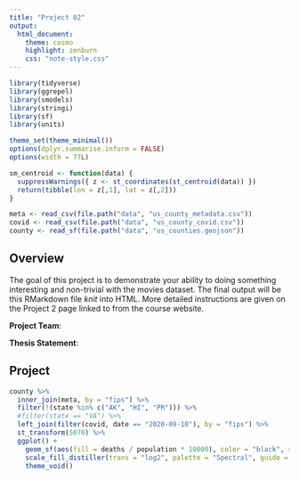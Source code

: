 ```yaml
---
title: "Project 02"
output:
  html_document:
    theme: cosmo
    highlight: zenburn
    css: "note-style.css"
---
```


```r
library(tidyverse)
library(ggrepel)
library(smodels)
library(stringi)
library(sf)
library(units)

theme_set(theme_minimal())
options(dplyr.summarise.inform = FALSE)
options(width = 77L)

sm_centroid <- function(data) {
  suppressWarnings({ z <- st_coordinates(st_centroid(data)) })
  return(tibble(lon = z[,1], lat = z[,2]))
}

meta <- read_csv(file.path("data", "us_county_metadata.csv"))
covid <- read_csv(file.path("data", "us_county_covid.csv"))
county <- read_sf(file.path("data", "us_counties.geojson"))
```

## Overview

The goal of this project is to demonstrate your ability to doing something
interesting and non-trivial with the movies dataset. The final output will be
this RMarkdown file *knit* into HTML. More detailed instructions are given
on the Project 2 page linked to from the course website.

**Project Team**:

**Thesis Statement**:

## Project

```r
county %>%
  inner_join(meta, by = "fips") %>%
  filter(!(state %in% c("AK", "HI", "PR"))) %>%
  #filter(state == "VA") %>%
  left_join(filter(covid, date == "2020-09-10"), by = "fips") %>%
  st_transform(5070) %>%
  ggplot() +
    geom_sf(aes(fill = deaths / population * 10000), color = "black", size = 0) +
    scale_fill_distiller(trans = "log2", palette = "Spectral", guide = "legend", n.breaks = 10, na.value = "#00000000") +
    theme_void()
```
